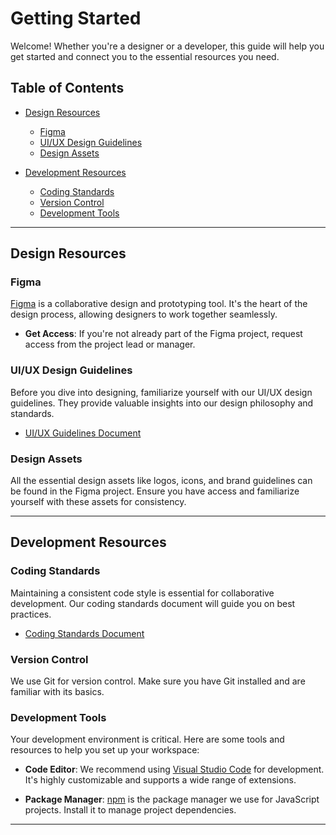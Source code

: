 
<Meta title="Configure your project" />

 
# Getting Started
 
Welcome! Whether you're a designer or a developer, this guide will help you get started and connect you to the essential resources you need.
 
## Table of Contents
 
- [Design Resources](#design-resources)
  - [Figma](#figma)
  - [UI/UX Design Guidelines](#uiux-design-guidelines)
  - [Design Assets](#design-assets)
 
- [Development Resources](#development-resources)
  - [Coding Standards](#coding-standards)
  - [Version Control](#version-control)
  - [Development Tools](#development-tools)
 
---
 
## Design Resources
 
### Figma
 
[Figma](https://www.figma.com/) is a collaborative design and prototyping tool. It's the heart of the design process, allowing designers to work together seamlessly.
 
- **Get Access**: If you're not already part of the Figma project, request access from the project lead or manager.
 
### UI/UX Design Guidelines
 
Before you dive into designing, familiarize yourself with our UI/UX design guidelines. They provide valuable insights into our design philosophy and standards.
 
- [UI/UX Guidelines Document](https://your-design-guidelines-link.com)
 
### Design Assets
 
All the essential design assets like logos, icons, and brand guidelines can be found in the Figma project. Ensure you have access and familiarize yourself with these assets for consistency.
 
---
 
## Development Resources
 
### Coding Standards
 
Maintaining a consistent code style is essential for collaborative development. Our coding standards document will guide you on best practices.
 
- [Coding Standards Document](https://your-coding-standards-link.com)
 
### Version Control
 
We use Git for version control. Make sure you have Git installed and are familiar with its basics.
 
### Development Tools
 
Your development environment is critical. Here are some tools and resources to help you set up your workspace:
 
- **Code Editor**: We recommend using [Visual Studio Code](https://code.visualstudio.com/) for development. It's highly customizable and supports a wide range of extensions.
 
- **Package Manager**: [npm](https://www.npmjs.com/) is the package manager we use for JavaScript projects. Install it to manage project dependencies.
 
---
